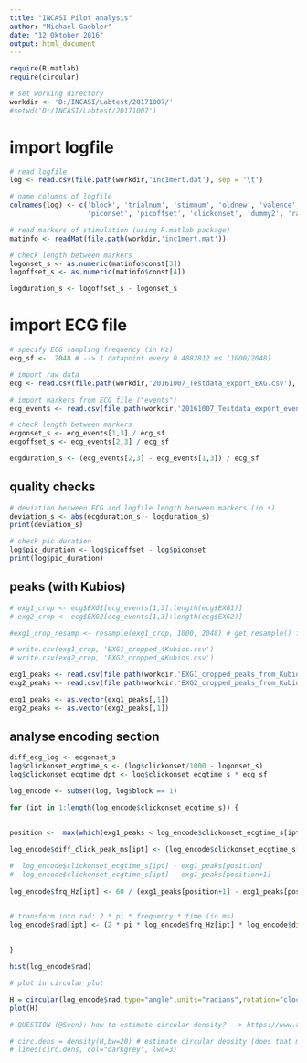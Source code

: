 ```yaml
---
title: "INCASI Pilot analysis"
author: "Michael Gaebler"
date: "12 Oktober 2016"
output: html_document
---
```


```r
require(R.matlab)
require(circular)

# set working directory
workdir <- 'D:/INCASI/Labtest/20171007/'
#setwd('D:/INCASI/Labtest/20171007') 
```

# import logfile 

```r

# read logfile
log <- read.csv(file.path(workdir,'inc1mert.dat'), sep = '\t') 

# name columns of logfile
colnames(log) <- c('block', 'trialnum', 'stimnum', 'oldnew', 'valence', 'dummy1', 'fixonset', 
                   'piconset', 'picoffset', 'clickonset', 'dummy2', 'rateonset', 'dummy3', 'dummy4', 'rightwrong')

# read markers of stimulation (using R.matlab package)
matinfo <- readMat(file.path(workdir,'inc1mert.mat'))

# check length between markers
logonset_s <- as.numeric(matinfo$const[3])
logoffset_s <- as.numeric(matinfo$const[4])

logduration_s <- logoffset_s - logonset_s 

```

# import ECG file

```r

# specify ECG sampling frequency (in Hz)
ecg_sf <-  2048 # --> 1 datapoint every 0.4882812 ms (1000/2048)

# import raw data
ecg <- read.csv(file.path(workdir,'20161007_Testdata_export_EXG.csv'), sep = '\t')

# import markers from ECG file ("events")
ecg_events <- read.csv(file.path(workdir,'20161007_Testdata_export_events.csv'), sep = '\t')

# check length between markers
ecgonset_s <- ecg_events[1,3] / ecg_sf
ecgoffset_s <- ecg_events[2,3] / ecg_sf

ecgduration_s <- (ecg_events[2,3] - ecg_events[1,3]) / ecg_sf

```

## quality checks
```r

# deviation between ECG and logfile length between markers (in s)
deviation_s <- abs(ecgduration_s - logduration_s)
print(deviation_s)

# check pic duration
log$pic_duration <- log$picoffset - log$piconset
print(log$pic_duration)

```

## peaks (with Kubios)
```r


# exg1_crop <- ecg$EXG1[ecg_events[1,3]:length(ecg$EXG1)]
# exg2_crop <- ecg$EXG2[ecg_events[1,3]:length(ecg$EXG2)]

#exg1_crop_resamp <- resample(exg1_crop, 1000, 2048) # get resample() from signal

# write.csv(exg1_crop, 'EXG1_cropped_4Kubios.csv')
# write.csv(exg2_crop, 'EXG2_cropped_4Kubios.csv')

exg1_peaks <- read.csv(file.path(workdir,'EXG1_cropped_peaks_from_Kubios.txt'))
exg2_peaks <- read.csv(file.path(workdir,'EXG2_cropped_peaks_from_Kubios.txt'))

exg1_peaks <- as.vector(exg1_peaks[,1])
exg2_peaks <- as.vector(exg2_peaks[,1])

```

## analyse encoding section
```r


diff_ecg_log <- ecgonset_s 
log$clickonset_ecgtime_s <- (log$clickonset/1000 - logonset_s) 
log$clickonset_ecgtime_dpt <- log$clickonset_ecgtime_s * ecg_sf

log_encode <- subset(log, log$block == 1)

for (ipt in 1:length(log_encode$clickonset_ecgtime_s)) {
  

position <-  max(which(exg1_peaks < log_encode$clickonset_ecgtime_s[ipt])) # what's the time of the peak just before the click

log_encode$diff_click_peak_ms[ipt] <- (log_encode$clickonset_ecgtime_s[ipt] - exg1_peaks[position]) * 1000 
  
#  log_encode$clickonset_ecgtime_s[ipt] - exg1_peaks[position]
#  log_encode$clickonset_ecgtime_s[ipt] - exg1_peaks[position+1]
  
log_encode$frq_Hz[ipt] <- 60 / (exg1_peaks[position+1] - exg1_peaks[position])


# transform into rad: 2 * pi * frequency * time (in ms)
log_encode$rad[ipt] <- (2 * pi * log_encode$frq_Hz[ipt] * log_encode$diff_click_peak_ms[ipt]) / 1000
  
  
}

hist(log_encode$rad)

# plot in circular plot 

H = circular(log_encode$rad,type="angle",units="radians",rotation="clock")
plot(H)

# QUESTION (@Sven): how to estimate circular density? --> https://www.r-bloggers.com/circular-or-spherical-data-and-density-estimation/

# circ.dens = density(H,bw=20) # estimate circular density (does that make sense?)
# lines(circ.dens, col="darkgrey", lwd=3)

```